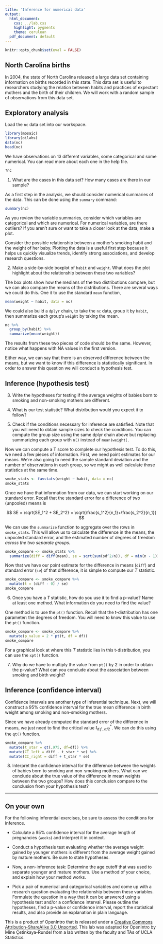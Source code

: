 ```yaml
---
title: 'Inference for numerical data'
output:
  html_document:
    css: ../lab.css
    highlight: pygments
    theme: cerulean
  pdf_document: default
---
```


```r
knitr::opts_chunk$set(eval = FALSE)
```

## North Carolina births

In 2004, the state of North Carolina released a large data set containing 
information on births recorded in this state. This data set is useful to 
researchers studying the relation between habits and practices of expectant 
mothers and the birth of their children. We will work with a random sample of 
observations from this data set.

## Exploratory analysis

Load the `nc` data set into our workspace.

```r
library(mosaic)
library(oilabs)
data(nc)
head(nc)
```

We have observations on 13 different variables, some categorical and some 
numerical. You can read more about each one in the help file.

```r
?nc
```

1.  What are the cases in this data set? How many cases are there in our sample?

As a first step in the analysis, we should consider numerical summaries of the 
data. This can be done using the `summary` command:

```r
summary(nc)
```

As you review the variable summaries, consider which variables are categorical 
and which are numerical. For numerical variables, are there outliers? If you 
aren't sure or want to take a closer look at the data, make a plot.

Consider the possible relationship between a mother's smoking habit and the 
weight of her baby. Plotting the data is a useful first step because it helps 
us quickly visualize trends, identify strong associations, and develop research
questions.

2.  Make a side-by-side boxplot of `habit` and `weight`. What does the plot 
highlight about the relationship between these two variables?

The box plots show how the medians of the two distributions compare, but we can
also compare the means of the distributions. There are several ways we could do this. 
One it to use the standard `mean` function, 
```r
mean(weight ~ habit, data = nc)
```

We could also build a `dplyr` chain, to take
the `nc` data, group it by `habit`, then summarize each group's `weight` by taking
the mean.

```r
nc %>%
  group_by(habit) %>%
  summarize(mean(weight))
```

The results from these two pieces of code should be the same. However, notice what
happens with NA values in the first version. 

Either way, we can say that there is an observed difference between the means, but 
we want to know if this difference is statistically significant. In order to answer this 
question we will conduct a hypothesis test.

## Inference (hypothesis test)

3.  Write the hypotheses for testing if the average weights of babies born to 
smoking and non-smoking mothers are different.

4.  What is our test statistic? What distribution would you expect it to follow?

5.  Check if the conditions necessary for inference are satisfied. Note that 
you will need to obtain sample sizes to check the conditions. You can compute 
the group size using the same dplyr chain above but replacing summarizing each group
with `n()` instead of `mean(weight)`.

Now we can compute a T score to complete our hypothesis test. To do this, we need a few pieces of information. First, we need point estimates for our means. We're also going to need the sample standard deviation and the number of observations in each group, so we might as well calculate those statistics at the same time. 

```r
smoke_stats <- favstats(weight ~ habit, data = nc)
smoke_stats
```

Once we have that information from our data, we can start working on our standard error. Recall that the standard error for a difference of two (unpooled) means is 

$$
  SE = \sqrt{SE_1^2 + SE_2^2} = \sqrt{\frac{s_1^2}{n_1}+\frac{s_2^2}{n_1}}
$$

We can use the `summarize` function to aggregate over the rows in `smoke_stats`. This will allow us to calculate the difference in the means, the unpooled standard error, and the estimated number of degrees of freedom *across the two separate groups*. 

```r
smoke_compare <- smoke_stats %>%
  summarize(diff = diff(mean), se = sqrt(sum(sd^2/n)), df = min(n - 1))
```

Now that we have our point estimate for the difference in means (`diff`) and standard error (`se`) of that difference, it is simple to compute our $T$ statistic. 

```r
smoke_compare <- smoke_compare %>%
  mutate(t = (diff - 0) / se)
smoke_compare
```

6. Once you have a $T$ statistic, how do you use it to find a p-value? Name at least one method. What information do you need to find the value?

One method is to use the `pt()` function. Recall that the t-distribution has one parameter: the degrees of freedom. You will need to know this value to use the `pt()` function. 

```r
smoke_compare <- smoke_compare %>%
  mutate(p_value = 2 * pt(t, df = df))
smoke_compare
```

For a graphical look at where this $T$ statistic lies in this t-distribution, you can use the `xpt()` function. 

7. Why do we have to multiply the value from `pt()` by 2 in order to obtain the p-value?
What can you conclude about the association between smoking and birth weight? 

## Inference (confidence interval)

Confidence Intervals are another type of inferential technique. Next, we will construct a 95% confidence interval for the true mean difference in birth weight among smoking and non-smoking mothers. 

Since we have already computed the standard error of the difference in means, we just need to find the critical value $t^*_{d.f., \alpha/2}$. We can do this using the `qt()` function. 

```r
smoke_compare %>%
  mutate(t_star = qt(.975, df=df)) %>%
  mutate(CI_left = diff - t_star * se) %>%
  mutate(CI_right = diff + t_star * se)
```

8.  Interpret the confidence interval for the difference between the weights of babies born to smoking and 
non-smoking mothers. What can we conclude about the true value of the difference in mean weights between the two groups? How does this conclusion compare to the conclusion from your hypothesis test?


* * *

## On your own

For the following inferential exercises, be sure to assess the conditions for
inference.

-   Calculate a 95% confidence interval for the average length of pregnancies 
(`weeks`) and interpret it in context. 

-   Conduct a hypothesis test evaluating whether the average weight gained by 
younger mothers is different from the average weight gained by mature mothers.
Be sure to state hypotheses.

-   Now, a non-inference task: Determine the age cutoff that was used to separate
younger and mature mothers. Use a method of your choice, and explain how your method works.

-   Pick a pair of numerical and categorical variables and come up with a 
research question evaluating the relationship between these variables. 
Formulate the question in a way that it can be answered using a hypothesis test
and/or a confidence interval. Please outline the hypotheses, find a p-value or confidence interval, report the statistical results, and also provide an explanation in 
plain language.

<div id="license">
This is a product of OpenIntro that is released under a [Creative Commons 
Attribution-ShareAlike 3.0 Unported](http://creativecommons.org/licenses/by-sa/3.0).
This lab was adapted for OpenIntro by Mine &Ccedil;etinkaya-Rundel from a lab 
written by the faculty and TAs of UCLA Statistics.
</div>